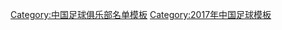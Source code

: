 {{Football squad with groups
|name=2017年中乙分类名单南通
|bgcolor=#00BFFF
|bordercolor=#F8F8F8
|textcolor=#F8F8F8
|title=[[南通支云足球俱乐部|<span style="color:#F8F8F8">南通支云</span>]] — [[2017年中国足球乙级联赛|<span style="color:#F8F8F8">2017年</span>]][[中国足球乙级联赛|<span style="color:#F8F8F8">中乙联赛第 8 名、南区第 4 名</span>]]
|group1=全年参赛球员
|list1=<div>
{{Football squad2 player|no=1|name=[[李华扬]]}}
{{Football squad2 player|no=5|name=[[胡伟 (足球运动员)|胡伟]]}}
{{Football squad2 player|no=6|name={{le|王锴 (足球运动员)|Wang Kai (footballer, born 1983)|王锴}}}}
{{Football squad2 player|no=7|name=[[陈正]]}}
{{Football squad2 player|no=8|name=[[张卫 (1993年1月)|张卫]]}}
{{Football squad2 player|no=9|name=[[王鑫政]]}}
{{Football squad2 player|no=10|name=[[范志强 (足球运动员)|范志强]]}}
{{Football squad2 player|no=11|name=[[李嘉玮]]}}
{{football squad2 player|no=12|name=[[毛嘉康]]}}
{{Football squad2 player|no=14|name=[[陈志伟 (足球运动员)|陈志伟]]}}
{{Football squad2 player|no=16|name=[[王斯]]}}
{{Football squad2 player|no=17|name=[[余剑锋]]}}
{{Football squad2 player|no=18|name=[[丁全诚]]}}
{{Football squad2 player|no=19|name=[[任兴隆]]}}
{{football squad2 player|no=20|name=[[廉仁杰]]}}
{{Football squad2 player|no=21|name=[[张森 (足球运动员)|张森]]}}
{{Football squad2 player|no=22|name=[[林峣]]}}
{{Football squad2 player|no=23|name=[[陈凯 (足球运动员)|陈凯]]}}
{{Football squad2 player|no=27|name=[[金武]]}}
{{Football squad2 player|no=30|name=[[李湘彬]]}}
{{Football squad2 player|no=31|name=[[千昌杰]]}}
{{Football squad2 player|no=33|name=[[翟肇宇]]}}
{{Football squad2 player|no=37|name=[[胡明 (足球运动员)|胡明]]}}
{{Football squad2 player|no=39|name={{le|王永鑫|Wang Yongxin}}}}
</div>
|group2=夏季转入球员
|list2=<div>
{{football squad2 player|no=13|name=[[吕家皓]]}}
{{football squad2 player|no=25|name=[[汪云龙]]}}
</div>
|group3=夏季转出球员
|list3=<div>
</div>
|group4=主教练
|list4={{flagicon|CRO}} {{le|托米斯拉夫·斯蒂皮奇|Tomislav Stipić|托米}}（至第 2 轮）；[[魏新 (足球教练)|魏新]]
}}
<noinclude>
{{DEFAULTSORT:Nantong Zhiyun F.C. Squad 2017}}
[[Category:中国足球俱乐部名单模板]]
[[Category:2017年中国足球模板]]
</noinclude>